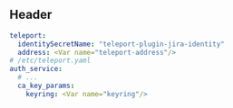 ## Header

```yaml
teleport:
  identitySecretName: "teleport-plugin-jira-identity"
  address: <Var name="teleport-address"/>
# /etc/teleport.yaml
auth_service:
  # ...
  ca_key_params:
    keyring: <Var name="keyring"/>
```
